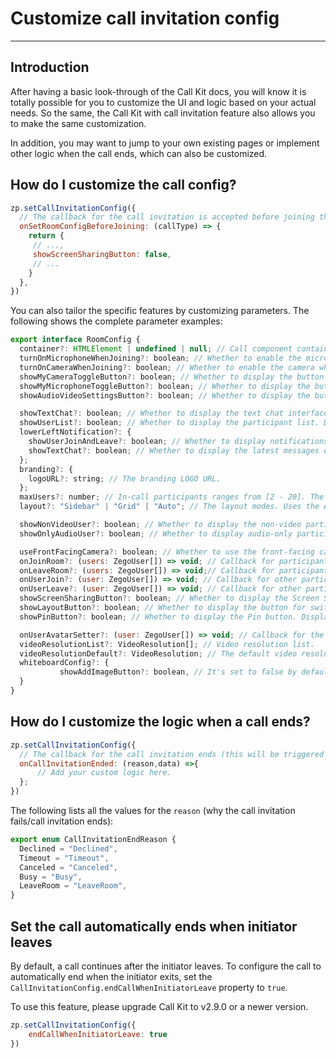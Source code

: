 # Customize call invitation config

- - -

## Introduction


After having a basic look-through of the Call Kit docs, you will know it is totally possible for you to customize the UI and logic based on your actual needs. So the same, the Call Kit with call invitation feature also allows you to make the same customization.

In addition, you may want to jump to your own existing pages or implement other logic when the call ends, which can also be customized.

## How do I customize the call config?

```javascript
zp.setCallInvitationConfig({
  // The callback for the call invitation is accepted before joining the room (a room is used for making a call), which can be used to set up the room config. The Call Kit enables you to join the room automatically, and the room config adapts according to the specific call type (ZegoInvitationType).
  onSetRoomConfigBeforeJoining: (callType) => {
    return {
     // ...,
     showScreenSharingButton: false,
     // ...
    }
  },
})
```

You can also tailor the specific features by customizing parameters. The following shows the complete parameter examples:

``` javascript
export interface RoomConfig {
  container?: HTMLElement | undefined | null; // Call component container. 
  turnOnMicrophoneWhenJoining?: boolean; // Whether to enable the microphone when joining the call. Enabled by default.
  turnOnCameraWhenJoining?: boolean; // Whether to enable the camera when joining the call. Enabled by default.
  showMyCameraToggleButton?: boolean; // Whether to display the button for toggling my camera. Displayed by default.
  showMyMicrophoneToggleButton?: boolean; // Whether to display the button for toggling my microphone. Displayed by default.
  showAudioVideoSettingsButton?: boolean; // Whether to display the button for audio and video settings. Displayed by default.

  showTextChat?: boolean; // Whether to display the text chat interface on the right side. Displayed by default.
  showUserList?: boolean; // Whether to display the participant list. Displayed by default. 
  lowerLeftNotification?: {
    showUserJoinAndLeave?: boolean; // Whether to display notifications on the lower left area when participants join and leave the room. Displayed by default.
    showTextChat?: boolean; // Whether to display the latest messages on the lower left area. Displayed by default.
  };
  branding?: {
    logoURL?: string; // The branding LOGO URL.
  };
  maxUsers?: number; // In-call participants ranges from [2 - 20]. The default value is unlimited.
  layout?: "Sidebar" | "Grid" | "Auto"; // The layout modes. Uses the Auto mode by default. 

  showNonVideoUser?: boolean; // Whether to display the non-video participants. Displayed by default. 
  showOnlyAudioUser?: boolean; // Whether to display audio-only participants. Displayed by default.

  useFrontFacingCamera?: boolean; // Whether to use the front-facing camera when joining the room. Uses a front-facing camera by default.
  onJoinRoom?: (users: ZegoUser[]) => void; // Callback for participants enter the prejoin view.
  onLeaveRoom?: (users: ZegoUser[]) => void;// Callback for participants exits the leaving view.
  onUserJoin?: (user: ZegoUser[]) => void; // Callback for other participants join the call.
  onUserLeave?: (user: ZegoUser[]) => void; // Callback for other participants leave the call. 
  showScreenSharingButton?: boolean; // Whether to display the Screen Sharing button. Displayed by default. 
  showLayoutButton?: boolean; // Whether to display the button for switching layouts. Displayed by default.
  showPinButton?: boolean; // Whether to display the Pin button. Displayed by default.

  onUserAvatarSetter?: (user: ZegoUser[]) => void; // Callback for the user avatar can be set. 
  videoResolutionList?: VideoResolution[]; // Video resolution list.
  videoResolutionDefault?: VideoResolution; // The default video resolution.
  whiteboardConfig?: {            
           showAddImageButton?: boolean, // It's set to false by default. To use this feature, activate the File Sharing feature, and then import the plugin. Otherwise, this prompt will occur: "Failed to add image, this feature is not supported."
  }
}
```


## How do I customize the logic when a call ends?

```javascript
zp.setCallInvitationConfig({
  // The callback for the call invitation ends (this will be triggered when the call invitation is refused/timed out/canceled/ended due to busy status.)
  onCallInvitationEnded: (reason,data) =>{
      // Add your custom logic here.
  };
})
```

The following lists all the values for the `reason` (why the call invitation fails/call invitation ends):
```ts
export enum CallInvitationEndReason {
  Declined = "Declined",
  Timeout = "Timeout",
  Canceled = "Canceled",
  Busy = "Busy",
  LeaveRoom = "LeaveRoom",
}
```

## Set the call automatically ends when initiator leaves

By default, a call continues after the initiator leaves. To configure the call to automatically end when the initiator exits, set the `CallInvitationConfig.endCallWhenInitiatorLeave` property to `true`.

<Note title="Note">
To use this feature, please upgrade Call Kit to v2.9.0 or a newer version.
</Note>

```javascript {2}
zp.setCallInvitationConfig({
    endCallWhenInitiatorLeave: true
})
```
